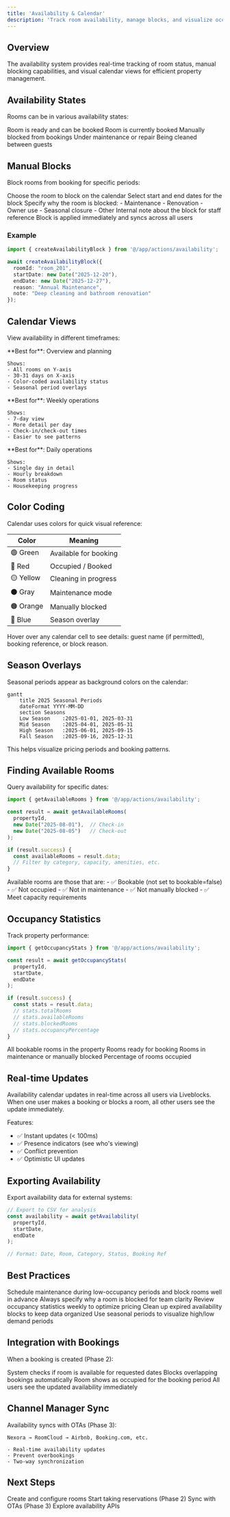 ```yaml
---
title: 'Availability & Calendar'
description: 'Track room availability, manage blocks, and visualize occupancy'
---
```


## Overview

The availability system provides real-time tracking of room status, manual blocking capabilities, and visual calendar views for efficient property management.

## Availability States

Rooms can be in various availability states:

<CardGroup cols={3}>
  <Card title="Available" icon="check">
    Room is ready and can be booked
  </Card>
  <Card title="Occupied" icon="user">
    Room is currently booked
  </Card>
  <Card title="Blocked" icon="ban">
    Manually blocked from bookings
  </Card>
  <Card title="Maintenance" icon="wrench">
    Under maintenance or repair
  </Card>
  <Card title="Cleaning" icon="sparkles">
    Being cleaned between guests
  </Card>
</CardGroup>

## Manual Blocks

Block rooms from booking for specific periods:

<Steps>
  <Step title="Select Room">
    Choose the room to block on the calendar
  </Step>
  
  <Step title="Set Date Range">
    Select start and end dates for the block
  </Step>
  
  <Step title="Add Reason">
    Specify why the room is blocked:
    - Maintenance
    - Renovation
    - Owner use
    - Seasonal closure
    - Other
  </Step>
  
  <Step title="Add Note (Optional)">
    Internal note about the block for staff reference
  </Step>
  
  <Step title="Save">
    Block is applied immediately and syncs across all users
  </Step>
</Steps>

### Example

```typescript
import { createAvailabilityBlock } from '@/app/actions/availability';

await createAvailabilityBlock({
  roomId: "room_201",
  startDate: new Date("2025-12-20"),
  endDate: new Date("2025-12-27"),
  reason: "Annual Maintenance",
  note: "Deep cleaning and bathroom renovation"
});
```

## Calendar Views

View availability in different timeframes:

<Tabs>
  <Tab title="Month View">
    **Best for**: Overview and planning
    
    Shows:
    - All rooms on Y-axis
    - 30-31 days on X-axis
    - Color-coded availability status
    - Seasonal period overlays
  </Tab>
  
  <Tab title="Week View">
    **Best for**: Weekly operations
    
    Shows:
    - 7-day view
    - More detail per day
    - Check-in/check-out times
    - Easier to see patterns
  </Tab>
  
  <Tab title="Day View">
    **Best for**: Daily operations
    
    Shows:
    - Single day in detail
    - Hourly breakdown
    - Room status
    - Housekeeping progress
  </Tab>
</Tabs>

## Color Coding

Calendar uses colors for quick visual reference:

| Color | Meaning |
|-------|---------|
| 🟢 Green | Available for booking |
| 🔴 Red | Occupied / Booked |
| 🟡 Yellow | Cleaning in progress |
| ⚫ Gray | Maintenance mode |
| 🟠 Orange | Manually blocked |
| 🔵 Blue | Season overlay |

<Tip>
Hover over any calendar cell to see details: guest name (if permitted), booking reference, or block reason.
</Tip>

## Season Overlays

Seasonal periods appear as background colors on the calendar:

```mermaid
gantt
    title 2025 Seasonal Periods
    dateFormat YYYY-MM-DD
    section Seasons
    Low Season    :2025-01-01, 2025-03-31
    Mid Season    :2025-04-01, 2025-05-31
    High Season   :2025-06-01, 2025-09-15
    Fall Season   :2025-09-16, 2025-12-31
```

This helps visualize pricing periods and booking patterns.

## Finding Available Rooms

Query availability for specific dates:

```typescript
import { getAvailableRooms } from '@/app/actions/availability';

const result = await getAvailableRooms(
  propertyId,
  new Date("2025-08-01"),  // Check-in
  new Date("2025-08-05")   // Check-out
);

if (result.success) {
  const availableRooms = result.data;
  // Filter by category, capacity, amenities, etc.
}
```

<Info>
Available rooms are those that are:
- ✅ Bookable (not set to bookable=false)
- ✅ Not occupied
- ✅ Not in maintenance
- ✅ Not manually blocked
- ✅ Meet capacity requirements
</Info>

## Occupancy Statistics

Track property performance:

```typescript
import { getOccupancyStats } from '@/app/actions/availability';

const result = await getOccupancyStats(
  propertyId,
  startDate,
  endDate
);

if (result.success) {
  const stats = result.data;
  // stats.totalRooms
  // stats.availableRooms
  // stats.blockedRooms
  // stats.occupancyPercentage
}
```

<CardGroup cols={2}>
  <Card title="Total Rooms">
    All bookable rooms in the property
  </Card>
  <Card title="Available Rooms">
    Rooms ready for booking
  </Card>
  <Card title="Blocked Rooms">
    Rooms in maintenance or manually blocked
  </Card>
  <Card title="Occupancy %">
    Percentage of rooms occupied
  </Card>
</CardGroup>

## Real-time Updates

<Note>
Availability calendar updates in real-time across all users via Liveblocks. When one user makes a booking or blocks a room, all other users see the update immediately.
</Note>

Features:
- ✅ Instant updates (< 100ms)
- ✅ Presence indicators (see who's viewing)
- ✅ Conflict prevention
- ✅ Optimistic UI updates

## Exporting Availability

Export availability data for external systems:

```typescript
// Export to CSV for analysis
const availability = await getAvailability(
  propertyId,
  startDate,
  endDate
);

// Format: Date, Room, Category, Status, Booking Ref
```

## Best Practices

<AccordionGroup>
  <Accordion title="Block Maintenance in Advance" icon="calendar-check">
    Schedule maintenance during low-occupancy periods and block rooms well in advance
  </Accordion>
  
  <Accordion title="Use Clear Reasons" icon="message-square">
    Always specify why a room is blocked for team clarity
  </Accordion>
  
  <Accordion title="Monitor Occupancy" icon="chart-line">
    Review occupancy statistics weekly to optimize pricing
  </Accordion>
  
  <Accordion title="Remove Old Blocks" icon="trash">
    Clean up expired availability blocks to keep data organized
  </Accordion>
  
  <Accordion title="Seasonal Planning" icon="calendar">
    Use seasonal periods to visualize high/low demand periods
  </Accordion>
</AccordionGroup>

## Integration with Bookings

When a booking is created (Phase 2):

<Steps>
  <Step title="Check Availability">
    System checks if room is available for requested dates
  </Step>
  
  <Step title="Prevent Conflicts">
    Blocks overlapping bookings automatically
  </Step>
  <Step title="Update Calendar">
    Room shows as occupied for the booking period
  </Step>
  
  <Step title="Real-time Sync">
    All users see the updated availability immediately
  </Step>
</Steps>

## Channel Manager Sync

Availability syncs with OTAs (Phase 3):

```
Nexora → RoomCloud → Airbnb, Booking.com, etc.

- Real-time availability updates
- Prevent overbookings
- Two-way synchronization
```

## Next Steps

<CardGroup cols={2}>
  <Card title="Room Management" icon="bed" href="/features/rooms">
    Create and configure rooms
  </Card>
  <Card title="Bookings" icon="calendar-check" href="/features/bookings">
    Start taking reservations (Phase 2)
  </Card>
  <Card title="Channel Manager" icon="link" href="/features/channel-manager">
    Sync with OTAs (Phase 3)
  </Card>
  <Card title="API Reference" icon="code" href="/api-reference/availability">
    Explore availability APIs
  </Card>
</CardGroup>

